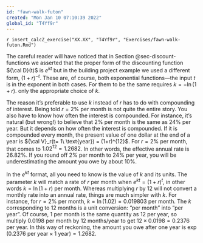 ```yaml
---
id: "fawn-walk-futon"
created: "Mon Jan 10 07:10:39 2022"
global_id: "T4Yf9r"
---
```


`r insert_calcZ_exercise("XX.XX", "T4Yf9r", "Exercises/fawn-walk-futon.Rmd")`


The careful reader will have noticed that in Section @sec-discount-functions we asserted that the proper form of the discounting function ${\cal D}(t)$ is $e^{kt}$ but in the building project example we used a different form, $(1+r)^{-t}$. These are, of course, both exponential functions---the input $t$ is in the exponent in both cases. For them to be the same requires $k = -\ln(1+r)$.  only the appropriate choice of $k$.


The reason it's preferable to use $k$ instead of $r$ has to do with compounding of interest. Being told $r=2\%$ per month is not quite the entire story. You also have to know how often the interest is compounded. For instance, it's natural (but wrong!) to believe that 2% per month is the same as 24% per year. But it depends on how often the interest is compounded. If it is compounded every month, the present value of one dollar at the end of a year is ${\cal V}_r(t= 1\ \text{year}) = (1+r)^{12}$. For $r = 2\%$ per month, that comes to $1.02^{12} = 1.2682$. In other words, the effective annual rate is 26.82%. If you round off 2% per month to 24% per year, you will be underestimating the amount you owe by about 10%.

In the $e^{kt}$ format, all you need to know is the value of $k$ and its units. The parameter $k$ will match a rate of $r$ per month when $e^{kt} = (1+r)^t$, in other words $k = \ln(1+r)$ per month. Whereas multiplying $r$ by 12 will not convert a monthly rate into an annual rate, things are much simpler with $k$. For instance, for $r=2\%$ per month, $k = \ln(1.02) = 0.019803$ per month. The $k$ corresponding to 12 months is a unit conversion: "per month" into "per year". Of course, 1 per month is the same quantity as 12 per year, so multiply 0.0198 per month by 12 months/year to get $12 \times 0.0198 = 0.2376$ per year. In this way of reckoning, the amount you owe after one year is $\exp(0.2376\ \text{per year} \times 1\ \text{year}) = 1.2682$.

